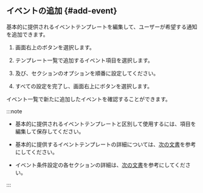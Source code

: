 ## イベントの追加 {#add-event}

基本的に提供されるイベントテンプレートを編集して、ユーザーが希望する通知を追加できます。

1. 画面右上の<Cmdname sid="add_alert_setting" className="uitext" />ボタンを選択します。

2. テンプレート一覧で追加するイベント項目を選択します。

3. <Cmdname sid="TTL07363" className="uitext" />及び<Cmdname sid="TTL07363" className="uitext" />、<Cmdname sid="TTL07364" className="uitext" />セクションのオプションを順番に設定してください。

4. すべての設定を完了し、画面右上に<Cmdname sid="save" className="uitext" />ボタンを選択します。

イベント一覧で新たに追加したイベントを確認することができます。

:::note

- 基本的に提供されるイベントテンプレートと区別して使用するには、<Cmdname sid="event_title" className="uitext" />項目を編集して保存してください。

- 基本的に提供するイベントテンプレートの詳細については、[次の文書](#basic-template)を参考にしてください。

- イベント条件設定の各セクションの詳細は、[次の文書](#modify-event)を参考にしてください。

:::
